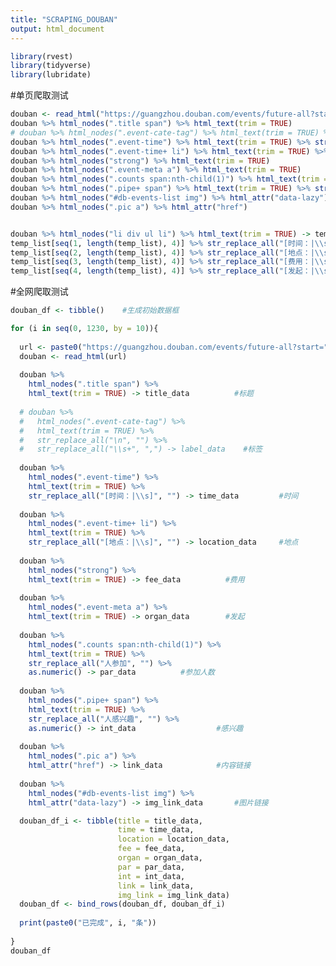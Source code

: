 ---
title: "SCRAPING_DOUBAN"
output: html_document
---

```{r}
library(rvest)
library(tidyverse)
library(lubridate)
```

#单页爬取测试
```{r}
douban <- read_html("https://guangzhou.douban.com/events/future-all?start=0")
douban %>% html_nodes(".title span") %>% html_text(trim = TRUE)                                                        #标题
# douban %>% html_nodes(".event-cate-tag") %>% html_text(trim = TRUE) %>% str_replace_all("\n", "") %>% str_replace_all("\\s+", ",")     #标签
douban %>% html_nodes(".event-time") %>% html_text(trim = TRUE) %>% str_replace_all("[时间：|\\s]", "")                 #时间
douban %>% html_nodes(".event-time+ li") %>% html_text(trim = TRUE) %>% str_replace_all("[地点：|\\s]", "")             #地点
douban %>% html_nodes("strong") %>% html_text(trim = TRUE)                                                              #费用
douban %>% html_nodes(".event-meta a") %>% html_text(trim = TRUE)                                                       #发起
douban %>% html_nodes(".counts span:nth-child(1)") %>% html_text(trim = TRUE) %>% str_replace_all("人参加", "") %>% as.numeric()   #参加
douban %>% html_nodes(".pipe+ span") %>% html_text(trim = TRUE) %>% str_replace_all("人感兴趣", "") %>% as.numeric()    #感兴趣
douban %>% html_nodes("#db-events-list img") %>% html_attr("data-lazy")                                                 #图片链接
douban %>% html_nodes(".pic a") %>% html_attr("href")                                                                   #内容链接


douban %>% html_nodes("li div ul li") %>% html_text(trim = TRUE) -> temp_list           #临时列表
temp_list[seq(1, length(temp_list), 4)] %>% str_replace_all("[时间：|\\s]", "")         #时间
temp_list[seq(2, length(temp_list), 4)] %>% str_replace_all("[地点：|\\s]", "")         #地点
temp_list[seq(3, length(temp_list), 4)] %>% str_replace_all("[费用：|\\s]", "")         #费用
temp_list[seq(4, length(temp_list), 4)] %>% str_replace_all("[发起：|\\s]", "")         #发起
```

#全网爬取测试
```{r}
douban_df <- tibble()    #生成初始数据框

for (i in seq(0, 1230, by = 10)){
  
  url <- paste0("https://guangzhou.douban.com/events/future-all?start=", i)
  douban <- read_html(url)
  
  douban %>% 
    html_nodes(".title span") %>% 
    html_text(trim = TRUE) -> title_data          #标题
  
  # douban %>% 
  #   html_nodes(".event-cate-tag") %>% 
  #   html_text(trim = TRUE) %>% 
  #   str_replace_all("\n", "") %>% 
  #   str_replace_all("\\s+", ",") -> label_data    #标签  
  
  douban %>% 
    html_nodes(".event-time") %>% 
    html_text(trim = TRUE) %>% 
    str_replace_all("[时间：|\\s]", "") -> time_data         #时间
  
  douban %>% 
    html_nodes(".event-time+ li") %>% 
    html_text(trim = TRUE) %>% 
    str_replace_all("[地点：|\\s]", "") -> location_data     #地点
  
  douban %>% 
    html_nodes("strong") %>% 
    html_text(trim = TRUE) -> fee_data          #费用
  
  douban %>% 
    html_nodes(".event-meta a") %>% 
    html_text(trim = TRUE) -> organ_data        #发起
  
  douban %>% 
    html_nodes(".counts span:nth-child(1)") %>% 
    html_text(trim = TRUE) %>% 
    str_replace_all("人参加", "") %>% 
    as.numeric() -> par_data          #参加人数
  
  douban %>% 
    html_nodes(".pipe+ span") %>% 
    html_text(trim = TRUE) %>% 
    str_replace_all("人感兴趣", "") %>% 
    as.numeric() -> int_data                  #感兴趣
  
  douban %>% 
    html_nodes(".pic a") %>% 
    html_attr("href") -> link_data            #内容链接
  
  douban %>% 
    html_nodes("#db-events-list img") %>% 
    html_attr("data-lazy") -> img_link_data       #图片链接

  douban_df_i <- tibble(title = title_data,
                        time = time_data,
                        location = location_data,
                        fee = fee_data,
                        organ = organ_data,
                        par = par_data,
                        int = int_data,
                        link = link_data,
                        img_link = img_link_data)
  douban_df <- bind_rows(douban_df, douban_df_i)
  
  print(paste0("已完成", i, "条"))
  
}
douban_df
```


